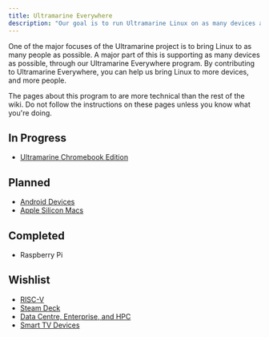 ```yaml
---
title: Ultramarine Everywhere
description: "Our goal is to run Ultramarine Linux on as many devices as possible"
---
```



One of the major focuses of the Ultramarine project is to bring Linux to as many people as possible.
A major part of this is supporting as many devices as possible, through our Ultramarine Everywhere program.
By contributing to Ultramarine Everywhere, you can help us bring Linux to more devices, and more people.

<Alert type="info">
  The pages about this program to are more technical than the rest of the wiki.
  Do not follow the instructions on these pages unless you know what you're
  doing.
</Alert>

## In Progress

- [Ultramarine Chromebook Edition](/en/everywhere/chromebook)

## Planned

- [Android Devices](/en/everywhere/android)
- [Apple Silicon Macs](/en/everywhere/applesilicon)

## Completed

- Raspberry Pi

## Wishlist

- [RISC-V](/en/everywhere/riscv)
- [Steam Deck](/en/everywhere/steamdeck)
- [Data Centre, Enterprise, and HPC](/en/everywhere/enterprise)
- [Smart TV Devices](/en/everywhere/ott)
